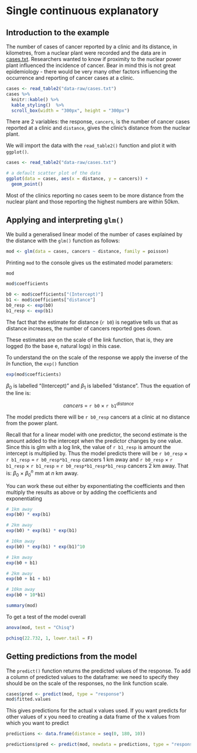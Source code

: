 # Single continuous explanatory {#pois-glm-single-cont}

## Introduction to the example

The number of cases of cancer reported by a clinic and its distance, in kilometres, from a nuclear plant were recorded and the data are in [cases.txt](data-raw/cases.txt). Researchers wanted to know if proximity to the nuclear power plant influenced the incidence of cancer. Bear in mind this is not great epidemiology - there would be very many other factors influencing the occurrence and reporting of cancer cases at a clinic.


```r
cases <- read_table2("data-raw/cases.txt")
cases %>% 
  knitr::kable() %>%
  kable_styling()  %>%
  scroll_box(width = "300px", height = "300px")
```


:::key
There are 2 variables: the response, `cancers`, is the number of cancer cases reported at a clinic and `distance`, gives the clinic's distance from the nuclear plant. 
:::


We will import the data with the `read_table2()` function and plot it with `ggplot()`.

```r
cases <- read_table2("data-raw/cases.txt")
```


```r
# a default scatter plot of the data
ggplot(data = cases, aes(x = distance, y = cancers)) +
  geom_point()
```
Most of the clinics reporting no cases seem to be more distance from the nuclear plant and those reporting the highest numbers are within 50km.

## Applying and interpreting `glm()`

We build a generalised linear model of the number of cases explained by the distance with the `glm()` function as follows:

```r
mod <- glm(data = cases, cancers ~ distance, family = poisson)
```
Printing `mod` to the console gives us the estimated model parameters:
```r
mod
```
```r
mod$coefficients
```


```r
b0 <- mod$coefficients["(Intercept)"]
b1 <- mod$coefficients["distance"]
b0_resp <- exp(b0)
b1_resp <- exp(b1)
```

The fact that the estimate for distance (`r b0`) is negative tells us that as distance increases, the number of cancers reported goes down.

These estimates are on the scale of the link function, that is, they are logged (to the base e, natural logs) in this case.

To understand the on the scale of the response we apply the inverse of the $ln$ function, the `exp()` function

```r
exp(mod$coefficients)
```

$\beta_{0}$ is labelled "(Intercept)" and $\beta_{1}$ is labelled "distance". Thus the equation of the line is:

<center> $cancers$ = `r b0` $\times$ `r b1`$^{distance}$ </center>

The model predicts there will be `r b0_resp` cancers at a clinic at no distance from the power plant.

Recall that for a linear model with one predictor, the second estimate is the amount added to the intercept when the predictor changes by one value. Since this is glm with a log link, the value of `r b1_resp` is amount the intercept is multiplied by. Thus the model predicts there will be `r b0_resp` $\times$ `r b1_resp` =  `r b0_resp*b1_resp` cancers 1 km away and `r b0_resp` $\times$ `r b1_resp` $\times$ `r b1_resp` =  `r b0_resp*b1_resp*b1_resp` cancers 2 km away. That is: $\beta_{0}$ $\times$ $\beta_{0}^n$ mm at $n$ km away.

You can work these out either by exponentiating the coefficients and then multiply the results as above or by adding the coefficients and exponentiating

```r
# 1km away
exp(b0) * exp(b1)

# 2km away
exp(b0) * exp(b1) * exp(b1)

# 10km away
exp(b0) * exp(b1) * exp(b1)^10

```

```r
# 1km away
exp(b0 + b1)

# 2km away
exp(b0 + b1 + b1)

# 10km away
exp(b0 + 10*b1)
```



```r
summary(mod) 
```


To get a test of the model overall

```r
anova(mod, test = "Chisq") 

```
```r
pchisq(22.732, 1, lower.tail = F)
```

## Getting predictions from the model

The `predict()` function returns the predicted values of the response. To add a column of predicted values to the dataframe:
we need to specify they should be on the scale of the responses, no the link function scale.

```r
cases$pred <- predict(mod, type = "response")
mod$fitted.values
```




This gives predictions for the actual x values used. If you want predicts for other values of x you need to creating a data frame of the x values from which you want to predict


```r
predictions <- data.frame(distance = seq(0, 180, 10))
```


```r
predictions$pred <- predict(mod, newdata = predictions, type = "response")
```

